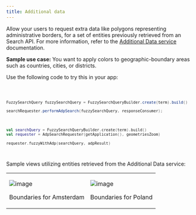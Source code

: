 ```yaml
---
title: Additional data
---
```


Allow your users to request extra data like polygons representing administrative borders, for a set
of entities previously retrieved from an Search API. For more information, refer to
the [Additional Data service](/search-api/documentation/additional-data-service/additional-data)
documentation.

**Sample use case:** You want to apply colors to geographic-boundary areas such as countries,
cities, or districts.

Use the following code to try this in your app:

<Code>

```java
FuzzySearchQuery fuzzySearchQuery = FuzzySearchQueryBuilder.create(term).build()

searchRequester.performAdpSearch(fuzzySearchQuery, responseConsumer);
```

```kotlin
val searchQuery = FuzzySearchQueryBuilder.create(term).build()
val requester = AdpSearchRequester(getApplication(), geometriesZoom)

requester.fuzzyWithAdp(searchQuery, adpResult)
```

</Code>

Sample views utilizing entities retrieved from the Additional Data service:

<table>
  <tbody>
    <tr>
      <td>
        <ContentWrapper maxWidth="350px" objectFit="contain">
          <p>
            <img src="../images/AdditionalData_Amsterdam.png" alt="image" />
          </p>
        </ContentWrapper>
        <p>Boundaries for Amsterdam</p>
      </td>
      <td>
        <ContentWrapper maxWidth="350px" objectFit="contain">
          <p>
            <img src="../images/AdditionalData_Poland.png" alt="image" />
          </p>
        </ContentWrapper>
        <p>Boundaries for Poland</p>
      </td>
    </tr>
  </tbody>
</table>
